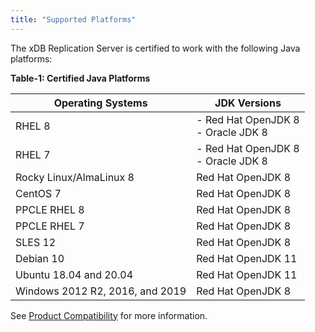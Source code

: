 ```yaml
---
title: "Supported Platforms"
---
```


The xDB Replication Server is certified to work with the following Java platforms:

**Table-1: Certified Java Platforms**

| **Operating Systems**                   | **JDK Versions**                                                                                                          |
| --------------------------------------- | ------------------------------------------------------|
| RHEL 8                                  | - Red Hat OpenJDK 8     <br />  - Oracle JDK 8 <br /> |
| RHEL 7                                  | - Red Hat OpenJDK 8     <br />  - Oracle JDK 8 <br /> |
| Rocky Linux/AlmaLinux 8                 | Red Hat OpenJDK 8                                     |
| CentOS 7                                | Red Hat OpenJDK 8                                     |
| PPCLE RHEL 8                            | Red Hat OpenJDK 8                                     |
| PPCLE RHEL 7                            | Red Hat OpenJDK 8                                     |
| SLES 12                                 | Red Hat OpenJDK 8                                     |
| Debian 10                               | Red Hat OpenJDK 11                                    |
| Ubuntu 18.04 and 20.04                  | Red Hat OpenJDK 11                                    |
| Windows 2012 R2, 2016, and 2019         | Red Hat OpenJDK 8                                     |

See [Product Compatibility](https://www.enterprisedb.com/platform-compatibility#eprs) for more information.
